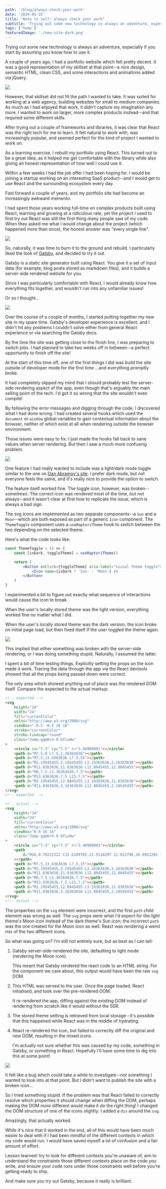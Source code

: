 ```yaml
---
path: '/blog/always-check-your-work'
date: '2019-05-15'
title: "Note to self: always check your work"
subtitle: 'Trying out some new technology is always an adventure, especially if you start by assuming you know how to use it.'
tags: ['home']
featuredImage: './new-site-dark.png'
---
```


Trying out some new technology is always an adventure, especially if you start by assuming you know how to use it.

A couple of years ago, I had a portfolio website which felt pretty decent. It was a good representation of my skillset at that point--a nice design, semantic HTML, clean CSS, and some interactions and animations added via jQuery.

![](./old-site.png)

However, that skillset did not fit the path I wanted to take. It was suited for working at a web agency, building websites for small to medium companies. As much as I had enjoyed that work, it didn't capture my imagination any more. I wanted to work on larger, more complex products instead--and that required some different skills.

After trying out a couple of frameworks and libraries, it was clear that React was the right tech for me to learn. It felt natural to work with, was increasingly popular, and seemed perfect for the kind of project I wanted to work on.

As a learning exercise, I rebuilt my portfolio using React. This turned out to be a great idea, as it helped me get comfortable with the library while also giving an honest representation of how well I could use it.

Within a few weeks I had the job offer I had been hoping for. I would be joining a startup working on an interesting SaaS product--and I would get to use React and the surrounding ecosystem every day.

Fast forward a couple of years, and my portfolio site had become an increasingly awkward memento.

I had spent those years working full-time on complex products built using React, learning and growing at a ridiculous rate, yet the project I used to first try out React was still the first thing many people saw of my code. When they asked me what I would change about the project (which happened more than once), the honest answer was "every single line".

![](./fiery-sky.jpg)

So, naturally, it was time to burn it to the ground and rebuild. I particularly liked the look of [Gatsby](https://www.gatsbyjs.org/), and decided to try it out.

Gatsby is a static site generator built using React. You give it a set of input data (for example, blog posts stored as markdown files), and it builds a server-side rendered website for you.

Since I was particularly comfortable with React, I would already know how everything fits together, and wouldn't run into any unfamiliar issues!

Or so I thought...

![](./new-site-dark.png)

Over the course of a couple of months, I started putting together my new site in my spare time. Gatsby's developer experience is excellent, and I didn't hit any problems I couldn't solve either from general React experience or via searching the Gatsby docs.

By the time the site was getting close to the finish line, I was preparing to switch jobs. I had planned to take two weeks off in between--a perfect opportunity to finish off the site!

At the start of this time off, one of the first things I did was build the site outside of developer mode for the first time ...and everything promptly broke.

It had completely slipped my mind that I should probably test the server-side rendering aspect of the app, even though that's arguably the main selling point of the tech. I'd got it so wrong that the site wouldn't even compile!

By following the error messages and digging through the code, I discovered what I had done wrong. I had created several hooks which used the `document` or `window` global variables to gain contextual information about the browser, neither of which exist at all when rendering outside the browser environment.

Those issues were easy to fix: I just made the hooks fall back to sane values when server rendering. But then I saw a much more confusing problem.

![](./new-site-light.png)

One feature I had really wanted to include was a light/dark mode toggle similar to the one on [Dan Abramov's site](https://overreacted.io/). I prefer dark mode, but not everyone feels the same, and it's really nice to provide the option to switch.

The feature itself worked fine. The toggle icon, however, was broken--_sometimes_. The correct icon was rendered most of the time, but not always--and it wasn't clear at first how to replicate the issue, which is always a bad sign.

The svg icons are implemented as two separate components--a `Sun` and a `Moon`--which are both exposed as part of a generic `Icon` component. The `ThemeToggle` component uses a `useRaptoriTheme` hook to switch between the two depending on the selected theme.

Here's what the code looks like:

```jsx
const ThemeToggle = () => {
	const [isDark, toggleTheme] = useRaptoriTheme()

	return (
		<Button onClick={toggleTheme} aria-label="visual theme toggle">
			<Icon name={isDark ? 'Sun' : 'Moon'} />
		</Button>
	)
}
```

I experimented a bit to figure out exactly what sequence of interactions would cause the icon to break.

When the user's locally stored theme was the light version, everything worked fine no matter what I did.

When the user's locally stored theme was the dark version, the icon broke on initial page load, but then fixed itself if the user toggled the theme again.

![](./broken-icon.png)

This implied that either something was broken with the server-side rendering, or I was doing something stupid. Naturally, I assumed the latter.

I spent a bit of time testing things. Explicitly setting the props on the icon made it work. Tracing the data through the app via the React devtools showed that all the props being passed down were correct.

The only area which showed anything out of place was the rendered DOM itself. Compare the expected to the actual markup:

```html
<!-- expected -->
<svg
	height="24"
	width="24"
	fill="currentColor"
	xmlns="http://www.w3.org/2000/svg"
	viewBox="-0.5 -0.5 16 16"
	stroke="currentColor"
	stroke-linecap="round"
	class="Jump-gqm6r4-0 bfiuHw"
>
	<circle cx="7.5" cy="7.5" r="3.40909091"></circle>
	<path d="M7.5,0 L7.5,1.36363636"></path>
	<path d="M7.5,13.6363636 L7.5,15"></path>
	<path d="M2.19545455,2.19545455 L3.16363636,3.16363636"></path>
	<path d="M11.8363636,11.8363636 L12.8045455,12.8045455"></path>
	<path d="M0,7.5 L1.36363636,7.5"></path>
	<path d="M13.6363636,7.5 L15,7.5"></path>
	<path d="M2.19545455,12.8045455 L3.16363636,11.8363636"></path>
	<path d="M11.8363636,3.16363636 L12.8045455,2.19545455"></path>
</svg>
<!-- expected -->
```

```html
<!-- actual -->
<svg
	height="24"
	width="24"
	fill="currentColor"
	xmlns="http://www.w3.org/2000/svg"
	viewBox="0 0 16 16"
	class="Jump-gqm6r4-0 bfiuHw"
>
	<circle cx="7.5" cy="7.5" r="3.40909091"></circle>
	<path
		d="M16,8.70222222 C15.6109785,12.9118297 12.013796,16.0921201 7.78824575,15.9622829 C3.56269547,15.8324458 0.167554209,12.4373045 0.037717076,8.21175425 C-0.0921200574,3.98620398 3.08817031,0.389021531 7.29777778,0 C5.46698838,2.47684597 5.72378363,5.92040284 7.9016904,8.0983096 C10.0795972,10.2762164 13.523154,10.5330116 16,8.70222222 Z"
	></path>
	<path d="M7.5,13.6363636 L7.5,15"></path>
	<path d="M2.19545455,2.19545455 L3.16363636,3.16363636"></path>
	<path d="M11.8363636,11.8363636 L12.8045455,12.8045455"></path>
	<path d="M0,7.5 L1.36363636,7.5"></path>
	<path d="M13.6363636,7.5 L15,7.5"></path>
	<path d="M2.19545455,12.8045455 L3.16363636,11.8363636"></path>
	<path d="M11.8363636,3.16363636 L12.8045455,2.19545455"></path>
</svg>
<!-- actual -->
```

The properties on the `svg` element were incorrect, and the first `path` child element was wrong as well. The `svg` props were what I'd expect for the _light_ theme's Moon icon instead of the dark theme's Sun icon; the incorrect `path` was the one created for the Moon icon as well. React was rendering a weird mix of the two different icons.

So what was going on? I'm still not entirely sure, but as best as I can tell:

1.  Gatsby server-side-rendered the site, defaulting to light mode (rendering the Moon icon).

    This meant that Gatsby rendered the react code to an HTML string. For the component we care about, this output would have been the raw `svg` DOM.

1.  This HTML was served to the user. Once the page loaded, React initialised, and took over the pre-rendered DOM.

    It re-rendered the app, diffing against the existing DOM instead of rendering from scratch like it would without the SSR.

1.  The stored theme setting is retrieved from local storage--it's possible that this happened while React was in the middle of hydrating.
1.  React re-rendered the icon, but failed to correctly diff the original and new DOM, resulting in the mixed icons.

    I'm actually not sure whether this was caused by my code, something in Gatsby, or something in React. Hopefully I'll have some time to dig into this at some point!

![](./lightbulb.jpg)

It felt like a bug which could take a while to investigate--not something I wanted to look into at that point. But I didn't want to publish the site with a broken icon...

So I tried something stupid. If the problem was that React failed to correctly resolve which properties it should change when diffing the DOM, perhaps making the DOM _more_ different would make it do the right thing! I changed the DOM structure of one of the icons slightly: I added a `div` around the `svg`.

Amazingly, that actually worked.

While it's nice that it worked in the end, all of this would have been much easier to deal with if I had been mindful of the different contexts in which my code would run. I would have saved myself a lot of confusion and a fair amount of effort.

Lesson learned: try to look for different contexts you're unaware of, aim to understand the constraints those different contexts place on the code you write, and ensure your code runs under those constraints well before you're getting ready to ship.

And make sure you try out Gatsby, because it really is brilliant.
